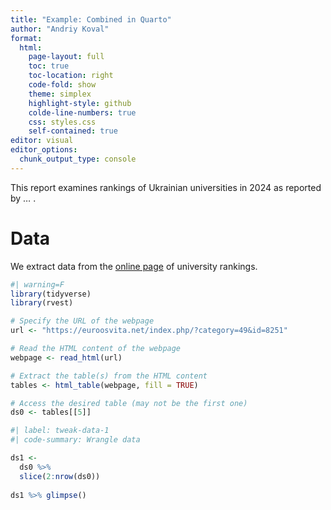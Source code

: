 ```yaml
---
title: "Example: Combined in Quarto"
author: "Andriy Koval"
format:
  html:
    page-layout: full
    toc: true
    toc-location: right
    code-fold: show
    theme: simplex
    highlight-style: github
    colde-line-numbers: true
    css: styles.css
    self-contained: true
editor: visual
editor_options: 
  chunk_output_type: console
---
```


This report examines rankings of Ukrainian universities in 2024 as reported by ... . 

# Data

We extract data from the [online page](https://euroosvita.net/index.php/?category=49&id=8251) of university rankings. 

```r
#| warning=F
library(tidyverse)
library(rvest)

# Specify the URL of the webpage
url <- "https://euroosvita.net/index.php/?category=49&id=8251"

# Read the HTML content of the webpage
webpage <- read_html(url)

# Extract the table(s) from the HTML content
tables <- html_table(webpage, fill = TRUE)

# Access the desired table (may not be the first one)
ds0 <- tables[[5]]
```



```r
#| label: tweak-data-1
#| code-summary: Wrangle data

ds1 <- 
  ds0 %>% 
  slice(2:nrow(ds0))
  
ds1 %>% glimpse()
```


